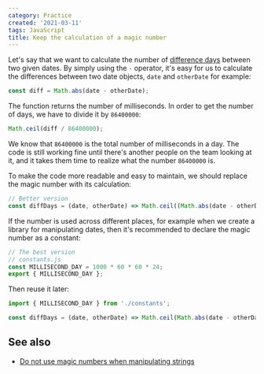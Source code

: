 ```yaml
---
category: Practice
created: '2021-03-11'
tags: JavaScript
title: Keep the calculation of a magic number
---
```


Let's say that we want to calculate the number of [difference days](https://phuoc.ng/collection/1-loc/calculate-the-number-of-difference-days-between-two-dates/) between two given dates.
By simply using the `-` operator, it's easy for us to calculate the differences between two date objects, `date` and `otherDate` for example:

```js
const diff = Math.abs(date - otherDate);
```

The function returns the number of milliseconds. In order to get the number of days, we have to divide it by `86400000`:

```js
Math.ceil(diff / 86400000);
```

We know that `86400000` is the total number of milliseconds in a day. The code is still working fine until there's another people on the team looking at it, and it takes them time to realize what the number `86400000` is.

To make the code more readable and easy to maintain, we should replace the magic number with its calculation:

```js
// Better version
const diffDays = (date, otherDate) => Math.ceil((Math.abs(date - otherDate) / 1000) * 60 * 60 * 24);
```

If the number is used across different places, for example when we create a library for manipulating dates, then it's recommended to declare the magic number as a constant:

```js
// The best version
// constants.js
const MILLISECOND_DAY = 1000 * 60 * 60 * 24;
export { MILLISECOND_DAY };
```

Then reuse it later:

```js
import { MILLISECOND_DAY } from './constants';

const diffDays = (date, otherDate) => Math.ceil(Math.abs(date - otherDate) / MILLISECOND_DAY);
```

## See also

-   [Do not use magic numbers when manipulating strings](https://phuoc.ng/collection/tips/do-not-use-magic-numbers-when-manipulating-strings/)
